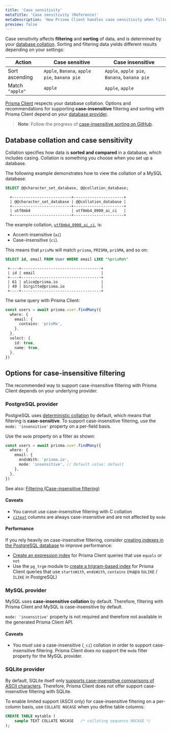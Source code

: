 ```yaml
---
title: 'Case sensitivity'
metaTitle: 'Case sensitivity (Reference)'
metaDescription: 'How Prisma Client handles case sensitivity when filtering and sorting.'
preview: false
---
```


<TopBlock>

Case sensitivity affects **filtering** and **sorting** of data, and is determined by your [database collation](#database-collation-and-case-sensitivity). Sorting and filtering data yields different results depending on your settings:

| Action          | Case sensitive                               | Case insensitive                             |
| --------------- | -------------------------------------------- | -------------------------------------------- |
| Sort ascending  | `Apple`, `Banana`, `apple pie`, `banana pie` | `Apple`, `apple pie`, `Banana`, `banana pie` |
| Match `"apple"` | `apple`                                      | `Apple`, `apple`                             |

[Prisma Client](.) respects your database collation. Options and recommendations for supporting **case-insensitive** filtering and sorting with Prisma Client depend on your [database provider](#options-for-case-insensitive-filtering).

> **Note**: Follow the progress of [case-insensitive sorting on GitHub](https://github.com/prisma/prisma-client-js/issues/841).

</TopBlock>

## Database collation and case sensitivity

Collation specifies how data is **sorted and compared** in a database, which includes casing. Collation is something you choose when you set up a database.

The following example demonstrates how to view the collation of a MySQL database:

<CodeWithResult expanded={true}>

<cmd>

```sql no-lines
SELECT @@character_set_database, @@collation_database;
```

</cmd>

<cmdResult>

```no-lines
  +--------------------------+----------------------+
  | @@character_set_database | @@collation_database |
  +--------------------------+----------------------+
  | utf8mb4                  | utf8mb4_0900_ai_ci   |
  +--------------------------+----------------------+
```

</cmdResult>

</CodeWithResult>

The example collation, [`utf8mb4_0900_ai_ci`](https://dev.mysql.com/doc/refman/8.0/en/charset-collation-names.html), is:

- Accent-insensitive (`ai`)
- Case-insensitive (`ci`).

This means that `prisMa` will match `prisma`, `PRISMA`, `priSMA`, and so on:

<CodeWithResult expanded={true}>

<cmd>

```sql no-lines
SELECT id, email FROM User WHERE email LIKE "%prisMa%"
```

</cmd>

<cmdResult>

```no-lines
 +----+-----------------------------------+
 | id | email                             |
 +----+-----------------------------------+
 | 61 | alice@prisma.io                   |
 | 49 | birgitte@prisma.io                |
 +----+-----------------------------------+
```

</cmdResult>

</CodeWithResult>

The same query with Prisma Client:

```ts
const users = await prisma.user.findMany({
  where: {
    email: {
      contains: 'prisMa',
    },
  },
  select: {
    id: true,
    name: true,
  },
})
```

## Options for case-insensitive filtering

The recommended way to support case-insensitive filtering with Prisma Client depends on your underlying provider.

### PostgreSQL provider

PostgreSQL uses [deterministic collation](https://www.postgresql.org/docs/current/collation.html#COLLATION-NONDETERMINISTIC) by default, which means that filtering is **case-sensitive**. To support case-insensitive filtering, use the `mode: 'insensitive'` property on a per-field basis.

Use the `mode` property on a filter as shown:

```ts highlight=5;normal
const users = await prisma.user.findMany({
  where: {
    email: {
      endsWith: 'prisma.io',
      mode: 'insensitive', // Default value: default
    },
  },
})
```

See also: [Filtering (Case-insensitive filtering)](filtering-and-sorting#case-insensitive-filtering)

#### Caveats

- You cannot use case-insensitive filtering with C collation
- [`citext`](https://www.postgresql.org/docs/12/citext.html) columns are always case-insensitive and are not affected by `mode`

#### Performance

If you rely heavily on case-insensitive filtering, consider [creating indexes in the PostgreSQL database](https://www.postgresql.org/docs/current/indexes.html) to improve performance:

- [Create an expression index](https://www.postgresql.org/docs/current/indexes-expressional.html) for Prisma Client queries that use `equals` or `not`
- Use the `pg_trgm` module to [create a trigram-based index](https://www.postgresql.org/docs/12/pgtrgm.html#id-1.11.7.40.7) for Prisma Client queries that use `startsWith`, `endsWith`, `contains` (maps to`LIKE` / `ILIKE` in PostgreSQL)

### MySQL provider

MySQL uses **case-insensitive collation** by default. Therefore, filtering with Prisma Client and MySQL is case-insensitive by default.

`mode: 'insensitive'` property is not required and therefore not available in the generated Prisma Client API.

#### Caveats

- You _must_ use a case-insensitive (`_ci`) collation in order to support case-insensitive filtering. Prisma Client does no support the `mode` filter property for the MySQL provider.

### SQLite provider

By default, SQLite itself only [supports case-insensitive comparisons of ASCII characters](https://www.sqlite.org/faq.html#q18). Therefore, Prisma Client does not offer support case-insensitive filtering with SQLite.

To enable limited support (ASCII only) for case-insensitive filtering on a per-column basis, use `COLLATE NOCASE` when you define table columns:

```sql
CREATE TABLE mytable (
    sample TEXT COLLATE NOCASE   /* collating sequence NOCASE */
);
```
